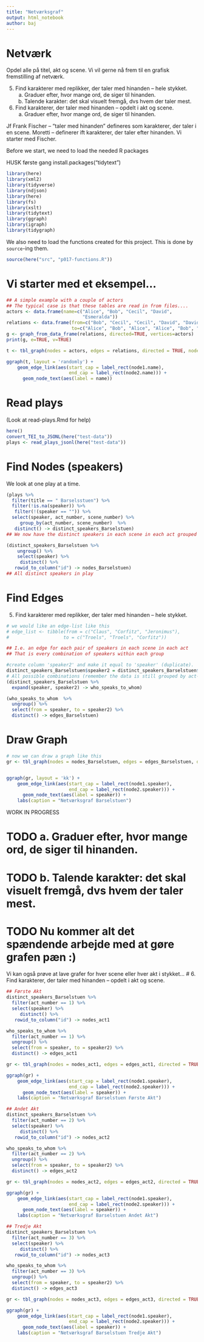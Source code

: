 ```yaml
---
title: "Netværksgraf"
output: html_notebook
author: baj
---
```


# Netværk
Opdel alle på titel, akt og scene.
Vi vil gerne nå frem til en grafisk fremstilling af netværk.

5. Find karakterer med replikker, der taler med hinanden – hele stykket.
   a. Graduer efter, hvor mange ord, de siger til hinanden.
   b. Talende karakter: det skal visuelt fremgå, dvs hvem der taler mest.
6. Find karakterer, der taler med hinanden – opdelt i akt og scene.
   a. Graduer efter, hvor mange ord, de siger til hinanden.

Jf Frank Fischer – “taler med hinanden” defineres som karakterer, der taler i en scene. Moretti – definerer ift karakterer, der taler efter hinanden. Vi starter med Fischer.

Before we start, we need to load the needed R packages

HUSK første gang
install.packages("tidytext")


```r
library(here)
library(xml2)
library(tidyverse)
library(ndjson)
library(here)
library(fs)
library(xslt)
library(tidytext)
library(ggraph)
library(igraph)
library(tidygraph)
```

We also need to load the functions created for this project. This is done by `source`-ing them.

```r
source(here("src", "p017-functions.R"))
```


# Vi starter med et eksempel...

```r

## A simple example with a couple of actors
## The typical case is that these tables are read in from files....
actors <- data.frame(name=c("Alice", "Bob", "Cecil", "David",
                            "Esmeralda"))
relations <- data.frame(from=c("Bob", "Cecil", "Cecil", "David", "David", "Esmeralda"),
                        to=c("Alice", "Bob", "Alice", "Alice", "Bob", "Alice"))
g <- graph_from_data_frame(relations, directed=TRUE, vertices=actors)
print(g, e=TRUE, v=TRUE)

t <- tbl_graph(nodes = actors, edges = relations, directed = TRUE, node_key = "name")

ggraph(t, layout = 'randomly') + 
    geom_edge_link(aes(start_cap = label_rect(node1.name),
                       end_cap = label_rect(node2.name))) + 
      geom_node_text(aes(label = name))

```

# Read plays

(Look at read-plays.Rmd for help)

```r
here()
convert_TEI_to_JSONL(here("test-data"))
plays <- read_plays_jsonl(here("test-data"))
```

# Find Nodes (speakers)
We look at one play at a time.

```r
(plays %>%
  filter(title == " Barselsstuen") %>%
  filter(!is.na(speaker)) %>%
   filter(!(speaker == "")) %>%
  select(speaker, act_number, scene_number) %>% 
     group_by(act_number, scene_number)  %>%
   distinct() -> distinct_speakers_Barselstuen)
## We now have the distinct speakers in each scene in each act grouped by act and scene

(distinct_speakers_Barselstuen %>%
    ungroup() %>%
    select(speaker) %>%
     distinct() %>% 
   rowid_to_column("id") -> nodes_Barselstuen)
## All distinct speakers in play
```

# Find Edges
5. Find karakterer med replikker, der taler med hinanden – hele stykket.
```r
# we would like an edge-list like this
# edge_list <- tibble(from = c("Claus", "Corfitz", "Jeronimus"), 
#                    to = c("Troels", "Troels", "Corfitz"))

## I.e. an edge for each pair of speakers in each scene in each act
## That is every combination of speakers within each group

#create column 'speaker2' and make it equal to 'speaker' (duplicate).
distinct_speakers_Barselstuen$speaker2 = distinct_speakers_Barselstuen$speaker 
# All possible combinations (remember the data is still grouped by act-number and scene-number)
(distinct_speakers_Barselstuen %>% 
  expand(speaker, speaker2) -> who_speaks_to_whom)

(who_speaks_to_whom  %>%
  ungroup() %>%
  select(from = speaker, to = speaker2) %>%
  distinct() -> edges_Barselstuen)

```
# Draw Graph

```r
# now we can draw a graph like this
gr <- tbl_graph(nodes = nodes_Barselstuen, edges = edges_Barselstuen, directed = TRUE, node_key = "speaker")


ggraph(gr, layout = 'kk') + 
    geom_edge_link(aes(start_cap = label_rect(node1.speaker),
                       end_cap = label_rect(node2.speaker))) + 
      geom_node_text(aes(label = speaker)) + 
    labs(caption = "Netværksgraf Barselstuen")

```
WORK IN PROGRESS

# TODO a. Graduer efter, hvor mange ord, de siger til hinanden.
# TODO b. Talende karakter: det skal visuelt fremgå, dvs hvem der taler mest.
# TODO Nu kommer alt det spændende arbejde med at gøre grafen pæn :)

Vi kan også prøve at lave grafer for hver scene eller hver akt i stykket...
# 6. Find karakterer, der taler med hinanden – opdelt i akt og scene.

```r
## Første Akt
distinct_speakers_Barselstuen %>%
  filter(act_number == 1) %>%
  select(speaker) %>%
     distinct() %>% 
   rowid_to_column("id") -> nodes_act1

who_speaks_to_whom %>%
  filter(act_number == 1) %>%
  ungroup() %>%
  select(from = speaker, to = speaker2) %>%
  distinct() -> edges_act1

gr <- tbl_graph(nodes = nodes_act1, edges = edges_act1, directed = TRUE, node_key = "speaker")

ggraph(gr) + 
    geom_edge_link(aes(start_cap = label_rect(node1.speaker),
                       end_cap = label_rect(node2.speaker))) + 
      geom_node_text(aes(label = speaker)) + 
    labs(caption = "Netværksgraf Barselstuen Første Akt")

## Andet Akt
distinct_speakers_Barselstuen %>%
  filter(act_number == 2) %>%
  select(speaker) %>%
     distinct() %>% 
   rowid_to_column("id") -> nodes_act2

who_speaks_to_whom %>%
  filter(act_number == 2) %>%
  ungroup() %>%
  select(from = speaker, to = speaker2) %>%
  distinct() -> edges_act2

gr <- tbl_graph(nodes = nodes_act2, edges = edges_act2, directed = TRUE, node_key = "speaker")

ggraph(gr) + 
    geom_edge_link(aes(start_cap = label_rect(node1.speaker),
                       end_cap = label_rect(node2.speaker))) + 
      geom_node_text(aes(label = speaker)) + 
    labs(caption = "Netværksgraf Barselstuen Andet Akt")

## Tredje Akt
distinct_speakers_Barselstuen %>%
  filter(act_number == 3) %>%
  select(speaker) %>%
     distinct() %>% 
   rowid_to_column("id") -> nodes_act3

who_speaks_to_whom %>%
  filter(act_number == 3) %>%
  ungroup() %>%
  select(from = speaker, to = speaker2) %>%
  distinct() -> edges_act3

gr <- tbl_graph(nodes = nodes_act3, edges = edges_act3, directed = TRUE, node_key = "speaker")

ggraph(gr) + 
    geom_edge_link(aes(start_cap = label_rect(node1.speaker),
                       end_cap = label_rect(node2.speaker))) + 
      geom_node_text(aes(label = speaker)) + 
    labs(caption = "Netværksgraf Barselstuen Tredje Akt")

```

